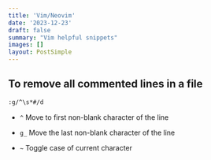 ```yaml
---
title: 'Vim/Neovim'
date: '2023-12-23'
draft: false
summary: "Vim helpful snippets"
images: []
layout: PostSimple
---
```


## To remove all commented lines in a file
```sh
:g/^\s*#/d
```

- `^` Move to first non-blank character of the line

- `g_` Move the last non-blank character of the line

- `~` Toggle case of current character